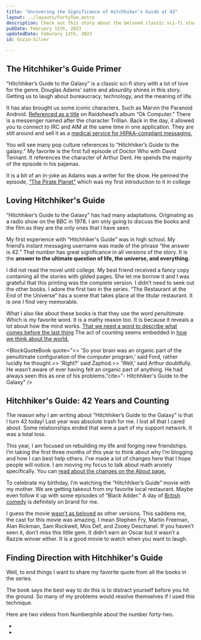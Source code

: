 ```yaml
---
title: "Uncovering the Significance of Hitchhiker's Guide at 42"
layout: ../layouts/FortyTwo.astro
description: Check out this story about the beloved classic sci-fi story, "Hitchhiker's Guide to the Galaxy." Written by someone who is celebrating their 42nd birthday, it covers everything from iconic characters to pop culture references. Plus, there's even a 42 fact generator!
pubDate: February 11th, 2023
updatedDate: Feburary 11th, 2023
id: Suzza-Silver

---
```


## The Hitchhiker's Guide Primer


<Lead>“Hitchhiker’s Guide to the Galaxy” is a classic
 sci-fi story with a lot of love for the genre. 
 Douglas Adams' satire and absurdity shines 
 in this story. Getting us to laugh about bureaucracy,
  technology, and the meaning of life. </Lead>

  It has also brought us some iconic characters.
   Such as Marvin the Paranoid Android. [Referenced 
   as a title](https://www.youtube.com/watch?v=Lt8AfIeJOxw) on Raidohead’s album “Ok Computer.” 
   There is a messenger named after the character 
   Trillian. Back in the day, it allowed you to
connect to IRC and AIM at the same time in one
application. They are still around and sell 
 it as a [medical service for HIPAA-compliant
     messaging.](https://trillian.im/)

 You will see many pop culture references
 to “Hitchhiker’s Guide to the galaxy.” My favorite 
 is the first full episode of Doctor Who with David Tennant.
  It references the character of Arthur Dent. 
  He spends the majority of the episode in his
   pajamas.


<YouTube id="https://youtu.be/6cGP069GNvA" />

It is a bit of an in-joke as Adams was a writer for
 the show. He penned the episode, [“The Pirate Planet”](https://en.wikipedia.org/wiki/The_Pirate_Planet)
  which was my first introduction to it in college


<BlockQuoteBook quote="A towel, it says, is about the most massively useful thing an interstellar hitchhiker can have." cite="- Hitchhiker's Guide to the Galaxy" />


## Loving Hitchhiker's Guide

“Hitchhiker’s Guide to the Galaxy” has had many 
adaptations. Originating as a radio show on the
 BBC in 1978. I am only going to discuss the books 
 and the film as they are the only ones that I have 
 seen.

My first experience with “Hitchhiker's Guide” was 
in high school. My friend’s instant messaging 
username was made of the phrase “the answer is 42.” 
That number has great significance in all versions
 of the story. It is the **answer to the ultimate 
 question of life, the universe, and everything.**

I did not read the novel until college. My best friend
 received a fancy copy containing all the stories 
 with gilded pages. She let me borrow it and I was 
 grateful that this printing was the complete version.
  I didn’t need to seek out the other books. I adore 
  the first two in the series. “The Restaurant at the
   End of the Universe” has a scene that takes place 
   at the titular restaurant. It is one I find very 
   memorable.

What I also like about these books is that they use
 the word penultimate. Which is my favorite word. It
  is a mathy reason too. It is because it reveals a 
  lot about how the mind works. [That we need a word 
  to describe what comes before the last thing](https://www.merriam-webster.com/dictionary/penultimate) The 
  act of counting seems embedded in [how we think 
  about the world.](https://www.youtube.com/watch?v=l7E-pBWuSIA)

<BlockQuoteBook quote=">>  'So your brain was an organic part of the penultimate configuration of the computer program,' said Ford, rather lucidly he thought.>>  'Right?' said Zaphod.>>  'Well,' said Arthur doubtfully. He wasn’t aware of ever having felt an organic part of anything. He had always seen this as one of his problems."cite="- Hitchhiker's Guide to the Galaxy" />

## Hitchhiker's Guide: 42 Years and Counting

The reason why I am writing about “Hitchhiker’s Guide
 to the Galaxy” is that I turn 42 today! Last year 
 was absolute trash for me. I lost all that I cared
  about. Some relationships ended that were a part of
   my support network. It was a total loss.

This year, I am focused on rebuilding my life and 
forging new friendships. I’m taking the first three 
months of this year to think about why I’m blogging 
and how I can best help others. I’ve made a lot of 
changes here that I hope people will notice. I am 
moving my focus to talk about math anxiety 
specifically. You can [read about the changes on the
 About page.](/about)

To celebrate my birthday, I’m watching the 
“Hitchhiker’s Guide” movie with my mother.
 We are getting takeout from my 
 favorite local restaurant. Maybe even follow 
 it up with some episodes of “Black Adder.” 
 A day of [British comedy](https://www.youtube.com/watch?v=FBEOTzNt1Uw) is definitely on brand for me.


I guess the movie [wasn’t as beloved](https://www.rottentomatoes.com/m/hitchhikers_guide_to_the_galaxy) as other
 versions. This saddens me, the cast for this
  movie was amazing. I mean Stephen Fry, 
  Martin Freeman, Alan Rickman, Sam Rockwell,
   Mos Def, and Zooey Deschanel. If you haven’t seen 
   it, don’t miss this little gem. It didn’t earn 
   an Oscar but it wasn’t a Razzie winner either. 
   It is a good movie to watch when you want to laugh.

## Finding Direction with Hitchhiker's Guide

Well, to end things I want to share my favorite
 quote from all the books in the series.

 <BlockQuoteBook quote="'The Guide says there is an art to flying', said Ford, 'or rather a knack. The knack lies in learning how to throw yourself at the ground and miss.'" cite="- Life, the Universe, and Everything" /> 

 The book says the best way to do this is to 
 distract yourself before you hit the ground. 
 So many of my problems would resolve themselves 
 if I used this technique.

Here are two videos from Numberphile about the
 number forty-two.

- <YouTube id="https://youtu.be/D6tINlNluuY" />

- <YouTube id="https://youtu.be/zyG8Vlw5aAw" />